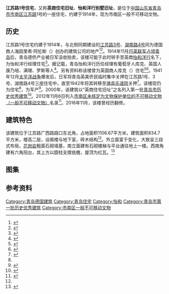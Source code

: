 {{Infobox building
| building_name       = 江苏路1号住宅
| image               = 青岛江苏路1号.jpg
| image_size          = 
| caption             = <small>江苏路1号，2015年1月</small>
| alternate_names     = 
| architectural_style = 
| location            = [[青岛市|青岛市]][[市南区|市南区]]
| address             = [[江苏路_(青岛)|江苏路]]1号
| current_tenants     = 
| start_date          = 
| completion_date     = 约1914年
| renovation_date     = 
| demolition_date     = 
| destruction_date    = 
| cost                = 
| height              = 
| floor_count         = 2层
| floor_area          = 
| owner               = 
| architect           = 
| architecture_firm   = 
| developer           = H. Ahrens
| engineer            = 
}}
{{coord|36|3|44.6|N|120|19|18.6|E|type:landmark|display=title}}

'''江苏路1号住宅'''，又称'''英商住宅旧址'''、'''怡和洋行别墅旧址'''，是位于[[中国|中国]][[山东省|山东省]][[青岛市|青岛市]][[市南区|市南区]][[江苏路_(青岛)|江苏路]]1号的一座住宅，约建于1914年，现为市南区一般不可移动文物。

==历史==
江苏路1号住宅约建于1914年，与北侧同期建设的[[江苏路3号住宅|江苏路3号]]、[[湖南路4号住宅|湖南路4号]]同为德国商人海因里希·阿伦斯（{{lang-de|Heinrich Ahrens}}）创办的建筑公司的地产<ref>{{cite web|url=http://www.tsingtau.org/kataster-karten-tsingtau-1914/|title=Katasterkarten Tsingtau|author=Landamt Tsingtau|date=1913|access-date=2017-03-26|archive-url=https://web.archive.org/web/20170702010103/http://www.tsingtau.org/kataster-karten-tsingtau-1914/|archive-date=2017-07-02|dead-url=no}}</ref><ref>{{cite web|url=https://www.tsingtau.org/wp-content/uploads/2015/02/Adressbuch_Juli_1914.pdf|title=Adress-Buch des Deutschen Kiautschou-Gebiets und der Provinz Schantung|date=1914-07|work=|publisher=Verlag von Otto Rose, Buchhandlung, Tsingtau|access-date=2020-09-22|archive-date=2018-06-04|archive-url=https://web.archive.org/web/20180604222037/https://www.tsingtau.org/wp-content/uploads/2015/02/Adressbuch_Juli_1914.pdf|dead-url=no}}</ref>。1914年11月[[青岛战役|日英联军占领青岛]]后，青岛德侨产业被日军没收拍卖，该楼可能于此时转手至英商[[怡和洋行|怡和洋行]]名下，为怡和洋行经理住宅<ref>{{Cite book|title=《青岛影像 老建筑》|author=薛晨钟摄；鲁海撰|publisher=[[青岛出版社|青岛出版社]]|year=2011|isbn=7-5436-7300-2|location=青岛}}</ref>。据记载，青岛怡和洋行历任经理有葡萄牙人库克、英国人康乃培、满理、罗斯等人<ref>{{cite book|chapter=我所知道的怡和洋行|author=王滋骞|editor=中国人民政治协商会议青岛市委员会文史资料研究委员会|title=《青岛文史资料 第六辑》|year=1984|publisher=|location=青岛}}</ref>。另有资料称该楼曾为英国商人库克（{{lang-en|E. J. Cooke}}）住宅<ref Name=zhong>{{Cite book|title=《中国近代建筑总览·青岛篇》|author=徐飞鹏 张复合 村松伸 堀内正昭|publisher=中国建筑工业出版社|year=1992|isbn=7-112-01483-2|location=北京}}</ref><ref Name=hua>{{Cite book|title=《画说青岛老建筑》|author1=窦世强 绘|author2=李明 著|publisher=青岛出版社|year=2010|isbn=978-7-5436-3134-2|location=青岛}}</ref>。1941年12月[[太平洋战争|太平洋战争]]爆发后，日军将青岛英美侨民临时集中关押在江苏路1号、3号、湖南路4号三座住宅中，直至1942年将其转移至[[潍县乐道院|潍县乐道院]]关押<ref Name=lao>{{cite book|title=《青岛老楼故事》|author=鲁海|publisher=青岛出版社|year=2016|isbn=978-7-5552-1806-7|location=青岛}}</ref>。该楼现仍为住宅<ref Name=zhong/>，为军产<ref>{{cite web|url=http://sdlsyxjz.com/ShowProinfo.aspx?pid=159&type=%E9%9D%92%E5%B2%9B%E5%B8%82&cityid=17|title=英商住宅旧址|date=|author=山东省城乡规划设计研究院|website=山东省历史优秀建筑网}}</ref>。2000年，该建筑以“英商住宅旧址”之名列入第一批[[青岛市历史优秀建筑|青岛市历史优秀建筑]]<ref>{{cite web|url=http://www.qingdao.gov.cn/n172/n3776152/n3776203/n3779237/n3779247/100020071027616743.html|title=关于公布青岛市第二批历史优秀建筑的通知|date=2006-05-20|author=青岛市规划局 青岛市文化局|publisher=青岛政务网|access-date=2018-06-20|archive-url=https://web.archive.org/web/20180707172326/http://www.qingdao.gov.cn/n172/n3776152/n3776203/n3779237/n3779247/100020071027616743.html|archive-date=2018-07-07|dead-url=yes}}</ref>。2012年11月6日列入[[市南区一般不可移动文物|市南区未核定为文物保护单位的不可移动文物（一般不可移动文物）]]名录<ref>{{cite web|url=http://www.qdsn.gov.cn/n16/n1175/n9964611/n9964815/n9964817/n9965830/190703094438230704.html|title=市南区未核定为文物保护单位的不可移动文物（一般不可移动文物）名录|date=2019-07-03|author=市南区文化和旅游局|website=青岛市市南区政务网|publisher=|accessdate=2020-03-07|archive-date=2020-07-02|archive-url=https://web.archive.org/web/20200702152435/http://www.qdsn.gov.cn/n16/n1175/n9964611/n9964815/n9964817/n9965830/190703094438230704.html|dead-url=no}}</ref>。2016年11月，该楼曾经历翻修。

==建筑特色==
该建筑位于江苏路广西路路口东北角，占地面积1106.67平方米，建筑面积834.7平方米，楼高二层，设阁楼与地下室，砖木结构<ref Name=zhong/>。外立面富于变化，大致呈三段式布局，[[花岗岩|花岗岩]]粗面石砌墙基，南立面建有石砌楼梯与平台通往地上一楼。西南角建有六角阳台，其上方以圆柱支撑挑檐，屋顶为红瓦{{link-en|蒙莎屋顶|Mansard roof}}。<ref Name=wen>{{cite book|editor1=青岛市文物局|editor2=青岛市史志办公室|title=《青岛文物志》|year=2004|publisher=中国出版社|location=北京|isbn=988-97146-6-1|ignore-isbn-error=true}}</ref>

==图集==
{{Gallery
|width=225
|height=150
|File:青岛江苏路1910年代明信片.jpg|<small>日军占领后的青岛江苏路南段，最右侧为今江苏路1号</small>
|File:青岛江苏路1号旧影.jpg|<small>江苏路1号第一次日据时期旧影</small>
|File:青岛江苏路1号 01.jpg|<small>江苏路1号，2017年8月</small>
}}

== 参考资料 ==
{{reflist}}

{{青岛德国建筑}}
[[Category:青岛德国建筑|Category:青岛德国建筑]]
[[Category:青岛住宅|Category:青岛住宅]]
[[Category:怡和|Category:怡和]]
[[Category:青岛市第一批历史优秀建筑|Category:青岛市第一批历史优秀建筑]]
[[Category:市南区一般不可移动文物|Category:市南区一般不可移动文物]]
